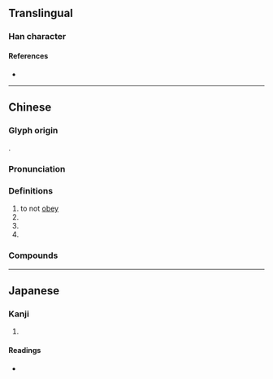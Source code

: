 {{character info}}
==Translingual==

===Han character===
{{Han char|rn=38|rad=女|as=09|sn=12|four=18404|canj=NKV|ids=⿱敄女}}

====References====
* {{Han ref|kx=0265.330|dkj=06461|dj=0533.080|hdz=21070.050|uh=5A7A|ud=23162|bh=D8B8|bd=55480}}

----

==Chinese==
{{zh-forms}}

===Glyph origin===
{{Han etym}}
{{Han compound|敄|女|ls=psc|c1=p|c2=s|t2=woman}}.

===Pronunciation===
{{zh-pron
|m=wù
|m-s=
|c=mou6
|c-t=
|g=
|h=pfs=
|j=
|md=
|mn=
|mn-t=
|w=
|x=
|mc=y
|oc=y
|cat=v,pn
}}

===Definitions===
{{zh-hanzi}}

# to not [[obey]]
# {{zh-short|婺女}}
# {{place|zh|river|p/Jiangxi}}
# {{place|zh|prefecture|in modern|p/Zhejiang}}

===Compounds===
{{zh-der|寶婺|婺劇|婺女|極婺聯輝|婺州|娥婺|婺學|婺源|婺川}}

----

==Japanese==

===Kanji===
{{ja-kanji|grade=|rs=女09}}

# {{rfdef|ja|sort=女09}}

====Readings====
* {{ja-readings|on=ぶ,む,ぼう,ぼく,もく|kun=}}